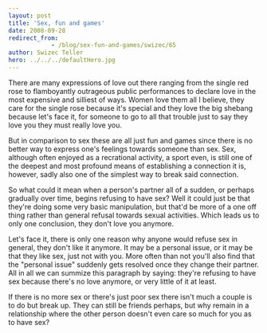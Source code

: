 ```yaml
---
layout: post
title: 'Sex, fun and games'
date: 2008-09-28
redirect_from: 
            - /blog/sex-fun-and-games/swizec/65
author: Swizec Teller
hero: ../../../defaultHero.jpg
---
```

There are many expressions of love out there ranging from the single red rose to flamboyantly outrageous public performances to declare love in the most expensive and silliest of ways. Women love them all I believe, they care for the single rose because it's special and they love the big shebang because let's face it, for someone to go to all that trouble just to say they love you they must really love you.

But in comparison to sex these are all just fun and games since there is no better way to express one's feelings towards someone than sex. Sex, although often enjoyed as a recrational activity, a sport even, is still one of the deepest and most profound means of establishing a connection it is, however, sadly also one of the simplest way to break said connection.

So what could it mean when a person's partner all of a sudden, or perhaps gradually over time, begins refusing to have sex? Well it could just be that they're doing some very basic manipulation, but that'd be more of a one off thing rather than general refusal towards sexual activities. Which leads us to only one conclusion, they don't love you anymore.

Let's face it, there is only one reason why anyone would refuse sex in general, they don't like it anymore. It may be a personal issue, or it may be that they like sex, just not with you. More often than not you'll also find that the "personal issue" suddenly gets resolved once they change their partner. All in all we can summize this paragraph by saying: they're refusing to have sex because there's no love anymore, or very little of it at least.

If there is no more sex or there's just poor sex there isn't much a couple is to do but break up. They can still be friends perhaps, but why remain in a relationship where the other person doesn't even care so much for you as to have sex?